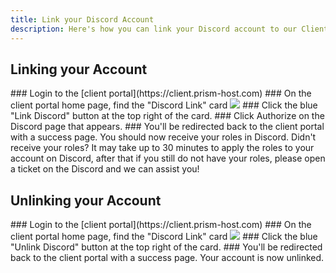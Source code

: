 ```yaml
---
title: Link your Discord Account
description: Here's how you can link your Discord account to our Client Portal to automatically get your roles in the Discord.
---
```


## Linking your Account

<Steps>
    <Step>
        ### Login to the [client portal](https://client.prism-host.com)
    </Step>
    <Step>
        ### On the client portal home page, find the "Discord Link" card 
        <img src={DiscordLink.src} />
    </Step>
    <Step>
        ### Click the blue "Link Discord" button at the top right of the card.
    </Step>
    <Step>
        ### Click Authorize on the Discord page that appears.
    </Step>
    <Step>
        ### You'll be redirected back to the client portal with a success page. You should now receive your roles in Discord.
        <Alert variant="destructive">
            <TriangleAlertIcon />
            <AlertTitle>Didn't receive your roles?</AlertTitle>
            <AlertDescription>
                It may take up to 30 minutes to apply the roles to your account on Discord, after that if you still do not have your roles, please open a ticket on the Discord and we can assist you!
            </AlertDescription>
        </Alert>
    </Step>
</Steps>

## Unlinking your Account

<Steps>
    <Step>
        ### Login to the [client portal](https://client.prism-host.com)
    </Step>
    <Step>
        ### On the client portal home page, find the "Discord Link" card 
        <img src={DiscordUnlink.src} />
    </Step>
    <Step>
        ### Click the blue "Unlink Discord" button at the top right of the card.
    </Step>
    <Step>
        ### You'll be redirected back to the client portal with a success page. Your account is now unlinked.
    </Step>
</Steps>
